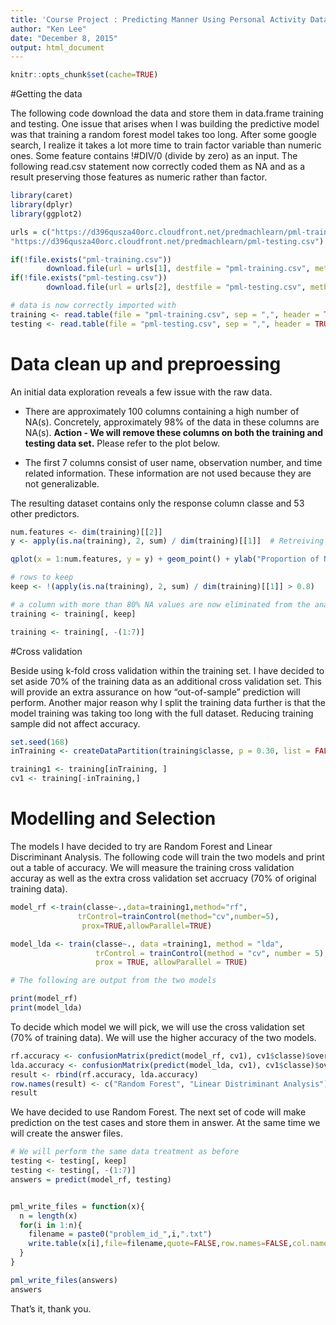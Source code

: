 ```yaml
---
title: 'Course Project : Predicting Manner Using Personal Activity Data'
author: "Ken Lee"
date: "December 8, 2015"
output: html_document
---
```


```r
knitr::opts_chunk$set(cache=TRUE)
```

#Getting the data

The following code download the data and store them in data.frame training and testing. One issue that arises when I was building the predictive model was that training a random forest model takes too long. After some google search, I realize it takes a lot more time to train factor variable than numeric ones. Some feature contains !#DIV/0 (divide by zero) as an input. The following read.csv statement now correctly coded them as NA and as a result preserving those features as numeric rather than factor. 

```r

library(caret)
library(dplyr)
library(ggplot2)

urls = c("https://d396qusza40orc.cloudfront.net/predmachlearn/pml-training.csv",
"https://d396qusza40orc.cloudfront.net/predmachlearn/pml-testing.csv")

if(!file.exists("pml-training.csv"))
        download.file(url = urls[1], destfile = "pml-training.csv", method = "curl")
if(!file.exists("pml-testing.csv"))
        download.file(url = urls[2], destfile = "pml-testing.csv", method = "curl")

# data is now correctly imported with
training <- read.table(file = "pml-training.csv", sep = ",", header = TRUE, na.strings = c("#DIV/0!", "", "NA"))  
testing <- read.table(file = "pml-testing.csv", sep = ",", header = TRUE, na.strings = c("#DIV/0!", "", "NA"))

```

# Data clean up and preproessing

An initial data exploration reveals a few issue with the raw data.

- There are approximately 100 columns containing a high number of NA(s). Concretely, approximately 98% of the data in these columns are NA(s). **Action - We will remove these columns on both the training and testing data set.** Please refer to the plot below.

- The first 7 columns consist of user name, observation number, and time related information. These information are not used because they are not generalizable. 

The resulting dataset contains only the response column classe and 53 other predictors.

```r
num.features <- dim(training)[[2]]
y <- apply(is.na(training), 2, sum) / dim(training)[[1]]  # Retreiving the portion of Nas in each feature column

qplot(x = 1:num.features, y = y) + geom_point() + ylab("Proportion of NAs") + xlab("Feature Index") + ggtitle("Proportion of NAs for each column")

# rows to keep
keep <- !(apply(is.na(training), 2, sum) / dim(training)[[1]] > 0.8)

# a column with more than 80% NA values are now eliminated from the analysis
training <- training[, keep]

training <- training[, -(1:7)]
```

#Cross validation 

Beside using k-fold cross validation within the training set. I have decided to set aside 70% of the training data as an additional cross validation set. This will provide an extra assurance on how "out-of-sample" prediction will perform. Another major reason why I split the training data further is that the model training was taking too long with the full dataset. Reducing training sample did not affect accuracy. 

```r
set.seed(168)
inTraining <- createDataPartition(training$classe, p = 0.30, list = FALSE) 

training1 <- training[inTraining, ]
cv1 <- training[-inTraining,]
```

# Modelling and Selection

The models I have decided to try are Random Forest and Linear Discriminant Analysis. The following code will train the two models and print out a table of accuracy. We will measure the training cross validation accuray as well as the extra cross validation set accruacy (70% of original training data). 

```r

model_rf <-train(classe~.,data=training1,method="rf",
               trControl=trainControl(method="cv",number=5),
                prox=TRUE,allowParallel=TRUE)

model_lda <- train(classe~., data =training1, method = "lda",
                   trControl = trainControl(method = "cv", number = 5),
                   prox = TRUE, allowParallel = TRUE)

# The following are output from the two models

print(model_rf)
print(model_lda)
```

To decide which model we will pick, we will use the cross validation set (70% of training data). We will use the higher accuracy of the two models.

```r
rf.accuracy <- confusionMatrix(predict(model_rf, cv1), cv1$classe)$overall["Accuracy"]
lda.accuracy <- confusionMatrix(predict(model_lda, cv1), cv1$classe)$overall["Accuracy"]
result <- rbind(rf.accuracy, lda.accuracy)
row.names(result) <- c("Random Forest", "Linear Distriminant Analysis")
result
```

We have decided to use Random Forest. The next set of code will make prediction on the test cases and store them in answer. At the same time we will create the answer files.

```r

# We will perform the same data treatment as before
testing <- testing[, keep]
testing <- testing[, -(1:7)]
answers = predict(model_rf, testing)


pml_write_files = function(x){
  n = length(x)
  for(i in 1:n){
    filename = paste0("problem_id_",i,".txt")
    write.table(x[i],file=filename,quote=FALSE,row.names=FALSE,col.names=FALSE)
  }
}

pml_write_files(answers)
answers
```

That's it, thank you.